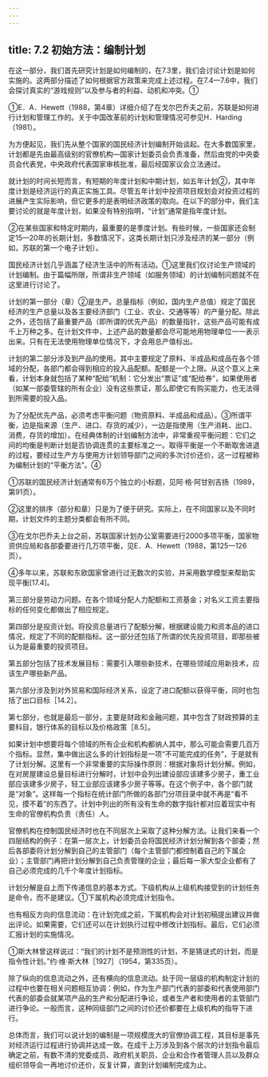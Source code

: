 ```yaml
---
---
---
```

title: 7.2 初始方法：编制计划
---



在这一部分，我们首先研究计划是如何编制的，在7.3里，我们会讨论计划是如何实施的。这两部分描述了如何根据官方政策来完成上述过程。在7.4—7.6中，我们会探讨真实的“游戏规则”以及参与者的利益、动机和冲突。①

①E．A．Hewett（1988，第4章）详细介绍了在戈尔巴乔夫之前，苏联是如何进行计划和管理工作的。关于中国改革前的计划和管理情况可参见H．Harding（1981）。

为方便起见，我们先从整个国家的国民经济计划编制开始谈起。在大多数国家里，计划都是先由最高级别的官僚机构—国家计划委员会负责准备，然后由党的中央委员会代表党，中央政府代表国家审核批准，最后经国家议会立法通过。

就计划的时间长短而言，有短期的年度计划和中期计划，如五年计划②，其中年度计划是经济运行的真正实施工具。尽管五年计划中投资项目规划会对投资过程的进展产生实际影响，但它更多的是表明经济政策的取向。在以下的部分中，我们主要讨论的就是年度计划，如果没有特别指明，“计划”通常是指年度计划。

②在某些国家和特定时期内，最重要的是季度计划。有些时候，一些国家还会制定15—20年的长期计划，多数情况下，这类长期计划只涉及经济的某一部分（例如，苏联的第一个电子计划）。

国民经济计划几乎涵盖了经济生活中的所有活动。①这里我们仅讨论生产领域的计划编制。由于篇幅所限，所谓非生产领域（如服务领域）的计划编制问题就不在这里进行讨论了。

计划的第一部分（章）②是生产。总量指标（例如，国内生产总值）规定了国民经济的生产总量以及各主要经济部门（工业、农业、交通等等）的产量分配。除此之外，还包括了最重要产品（即所谓的优先产品）的数量指针，这些产品可能有成千上万种之多。在计划文件中，上述产品的数量都会尽可能地用物理单位一一表示出来。只有在无法使用物理单位情况下，才会用总产值标出。

计划的第二部分涉及到产品的使用。其中主要规定了原料、半成品和成品在各个领域的分配，各部门都会得到相应的投入品配额。配额是一个上限。从这个意义上来看，计划本身就包括了某种“配给”机制：它分发出“票证”或“配给券”，如果使用者（如某一部委管辖的所有企业）没有这些票证，那么即使它有购买能力，也无法得到所需要的投入品。

为了分配优先产品，必须考虑平衡问题（物资原料、半成品和成品）。③所谓平衡，边是指来源（生产、进口、存货的减少），一边是指使用（生产消耗、出口、消费，存货的增加）。在经典体制的计划编制方法中，非常重视平衡问题：它们之间的均衡是判断计划是否协调连贯的主要标准之一。取得平衡是一个不断取舍进退的过程，要经过生产方与使用方计划领导部门之间的多次讨价还价，这一过程被称为编制计划的“平衡方法”。④

①苏联的国民经济计划通常有6万个独立的小标题，见阿·格·阿甘别吉扬（1989，第91页）。

②这里的排序（部分和章）只是为了便于研究。实际上，在不同国家以及不同时期，计划文件的主题分类都会有所不同。

③在戈尔巴乔夫上台之前，苏联国家计划办公室需要进行2000多项平衡，国家物资供应局和各部委要进行几万项平衡，见E．A．Hewett（1988，第125—126页）。

④多年以来，苏联和东欧国家曾进行过无数次的实验，并采用数学模型来帮助实现平衡[17.4]。

第三部分是劳动力问题。在各个领域分配人力配额和工资基金；对名义工资主要指标的任何变化都做出了相应规定。

第四部分是投资计划。将投资总量进行了配额分解，根据建设能力和资本品的进口情况，规定了不同的配额指标。这一部分还包括了所谓的优先投资项目，即那些被认为是最重要的投资项目。

第五部分包括了技术发展目标：需要引入哪些新技术，在哪些领域应用新技术，应该生产哪些新产品。

第六部分涉及到对外贸易和国际经济关系，设定了进口配额以获得平衡，同时也包括了出口目标［14.2］。

第七部分，也就是最后一部分，主要是财政和金融问题，其中包含了财政预算的主要科目，银行体系的目标以及价格政策［8.5］。

如果计划中想要将每个领域的所有企业和机构都纳人其中，那么可能会需要几百万个指标。显然，集中做出这么多的计划指标是一项“不可能完成的任务”，于是就有了计划分解。这里有一个非常重要的实际操作原则：根据对象将计划分解。例如，在对房屋建设总量目标进行分解时，计划中会列出建设部应该建多少房子，重工业部应该建多少房子，轻工业部应该建多少房子等等。在这个例子中，各个部门就是“对象”。这样每一个指标在统计部门所做的各部门分项目录中就不再是“看不见，摸不着”的东西了。计划中列出的所有没有生命的数字指针都对应着现实中有生命的官僚机构负责（责任）人。

官僚机构在控制国民经济时也在不同层次上采取了这种分解方法。让我们来看一个四层结构的例子：在第一层次上，计划委员会将国民经济计划分解到各个部委；然后各部委将计划分解到自己的主管部门（每个主管部门都控制着自己的下属企业）；主管部门再把计划分解到自己负责管理的企业；最后每一家大型企业都有了自己必须完成的几千个年度计划指标。

计划分解是自上而下传递信息的基本方式。下级机构从上级机构接受到的计划任务是命令，而不是建议。①下属机构必须完成计划指令。

也有相反方向的信息流动：在计划完成之前，下属机构会对计划初稿提出建议并做出评论。如果需要，它们还可以在计划执行过程中修改计划指标。最后，它们必须汇报计划的实施情况。

①斯大林曾这样说过：“我们的计划不是预测性的计划，不是猜谜式的计划，而是指令性计划。”约·维·斯大林［1927］（1954，第335页）。

除了纵向的信息流动之外，还有横向的信息流动。处于同一层级的机构制定计划的过程中也要在相关问题相互协调：例如，作为生产部门代表的部委和代表使用部门代表的部委会就某项产品的生产和分配进行争论，或者生产者和使用者的主管部门进行争论。一般而言，这种同级部门之间的讨价还价都要在上级机构的指导下进行。

总体而言，我们可以说计划的编制是一项规模庞大的官僚协调工程，其目标是事先对经济运行过程进行协调并达成一致。在成千上万涉及到各个层次的计划指令最后确定之前，有数不清的党委成员、政府机关职员、企业和合作者管理人员以及群众组织领导会一再地讨价还价，反复计算，直到计划编制完成为止。